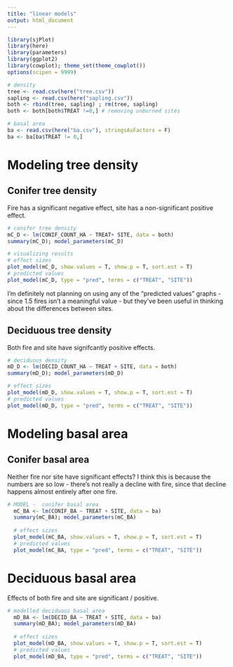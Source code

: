 ```yaml
---
title: "linear models"
output: html_document
---
```


```r
library(sjPlot) 
library(here)
library(parameters)
library(ggplot2) 
library(cowplot); theme_set(theme_cowplot()) 
options(scipen = 9999)
```

```r
# density
tree <- read.csv(here("tree.csv"))
sapling <- read.csv(here("sapling.csv"))
both <- rbind(tree, sapling) ; rm(tree, sapling)
both <- both[both$TREAT !=0,] # removing unburned sites

# basal area
ba <- read.csv(here("ba.csv"), stringsAsFactors = F)
ba <- ba[ba$TREAT != 0,]
```

# Modeling tree density
## Conifer tree density
Fire has a significant negative effect, site has a non-significant positive effect.
```r
# conifer tree density
mC_D <- lm(CONIF_COUNT_HA ~ TREAT+ SITE, data = both) 
summary(mC_D); model_parameters(mC_D)

# visualizing results
# effect sizes
plot_model(mC_D, show.values = T, show.p = T, sort.est = T)
# predicted values
plot_model(mC_D, type = "pred", terms = c("TREAT", "SITE"))
```

I'm definitely not planning on using any of the "predicted values" graphs - since 1.5 fires isn't a meaningful value - but they've been useful in thinking about the differences between sites. 

## Deciduous tree density
Both fire and site have signifcantly positive effects. 
```r
# deciduous density
mD_D <- lm(DECID_COUNT_HA ~ TREAT + SITE, data = both)
summary(mD_D); model_parameters(mD_D)

# effect sizes
plot_model(mD_D, show.values = T, show.p = T, sort.est = T) 
# predicted values
plot_model(mD_D, type = "pred", terms = c("TREAT", "SITE"))
```

# Modeling basal area
## Conifer basal area
Neither fire nor site have significant effects? I think this is because the numbers are so low - there's not really a decline with fire, since that decline happens almost entirely after one fire.
```r
# MODEL -  conifer basal area
  mC_BA <- lm(CONIF_BA ~ TREAT + SITE, data = ba)
  summary(mC_BA); model_parameters(mC_BA)
  
  # effect sizes
  plot_model(mC_BA, show.values = T, show.p = T, sort.est = T)
  # predicted values
  plot_model(mC_BA, type = "pred", terms = c("TREAT", "SITE")) 
```

# Deciduous basal area
Effects of both fire and site are significant / positive. 
```r
# modelled deciduous basal area
  mD_BA <- lm(DECID_BA ~ TREAT + SITE, data = ba)
  summary(mD_BA); model_parameters(mD_BA)
  
  # effect sizes
  plot_model(mD_BA, show.values = T, show.p = T, sort.est = T)
  # predicted values
  plot_model(mD_BA, type = "pred", terms = c("TREAT", "SITE"))
```

